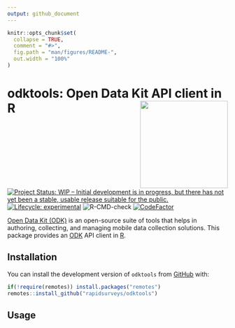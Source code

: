 ```yaml
---
output: github_document
---
```


<!-- README.md is generated from README.Rmd. Please edit that file -->

```r
knitr::opts_chunk$set(
  collapse = TRUE,
  comment = "#>",
  fig.path = "man/figures/README-",
  out.width = "100%"
)
```
# odktools: Open Data Kit API client in R <img src="man/figures/odktools.png" width="200" align="right" />

<!-- badges: start -->
[![Project Status: WIP – Initial development is in progress, but there has not yet been a stable, usable release suitable for the public.](https://www.repostatus.org/badges/latest/wip.svg)](https://www.repostatus.org/#wip)
[![Lifecycle: experimental](https://img.shields.io/badge/lifecycle-experimental-orange.svg)](https://www.tidyverse.org/lifecycle/#experimental)
![R-CMD-check](https://github.com/rapidsurveys/odktools/workflows/R-CMD-check/badge.svg)
[![CodeFactor](https://www.codefactor.io/repository/github/rapidsurveys/odktools/badge)](https://www.codefactor.io/repository/github/rapidsurveys/odktools)
<!-- badges: end -->

[Open Data Kit (ODK)](https://opendatakit.org) is an open-source suite of tools that helps in authoring, collecting, and managing mobile data collection solutions. This package provides an [ODK](https://opendatakit.org) API client in [R](https://cran.r-project.org).

## Installation

You can install the development version of `odktools` from [GitHub](https://github.com/rapidsurveys/odktools) with:

```r
if(!require(remotes)) install.packages("remotes")
remotes::install_github("rapidsurveys/odktools")
```

## Usage
